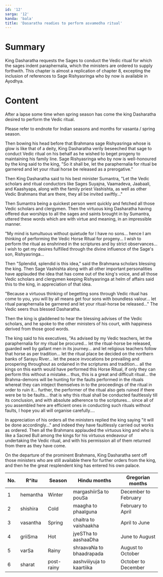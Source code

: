 ```yaml
---
id: '12'
sarga: '12'
kanda: 'bala'
title: 'Dasaratha readies to perform asvamedha ritual'
---
```


# Summary

King Dasharatha requests the Sages to conduct the Vedic ritual for which the sages indent paraphernalia, which the
ministers are ordered to supply forthwith. This chapter is almost a replication of chapter 8, excepting the inclusion of
references to Sage Rishyasringa who by now is available in Ayodhya.

# Content

After a lapse some time when spring season has come the king Dasharatha desired to perform the Vedic ritual.

<Commentary>Please refer to endnote for Indian seasons and months for vasanta / spring season.</Commentary>

Then bowing his head before that Brahmana sage Rishyasringa whose is glow is like that of a deity, King Dasharatha
verily beseeched that sage to conduct Vedic ritual on his behalf as he wished to beget progeny to maintaining his family
line. Sage Rishyasringa who by now is well-honoured by the king said to the king, "So it shall be, let the paraphernalia
for ritual be garnered and let your ritual horse be released as a prerogative."

Then King Dasharatha said to his best minister Sumantra, "Let the Vedic scholars and ritual conductors like Sages
Suyajna, Vaamadeva, Jaabaali, and Kaashyapa, along with the family priest Vashishta, as well as other Vedic Brahmans
that are there, they all be invited swiftly..."

Then Sumantra being a quickest person went quickly and fetched all those Vedic scholars and clergymen. Then the virtuous
king Dasharatha having offered due worships to all the sages and saints brought in by Sumantra, uttered these words
which are with virtue and meaning, in an impressible manner.

"My mind is tumultuous without quietude for I have no sons... hence I am thinking of performing the Vedic Horse Ritual
for progeny... I wish to perform the ritual as enshrined in the scriptures and by strict observances... I wish to get my
desires fulfilled through the divine influence of the Sage's son, Rishyasringa...

Then "Splendid, splendid is this idea," said the Brahmana scholars blessing the king. Then Sage Vashishta along with all
other important personalities have applauded the idea that has come out of the king's voice, and all those Vedic
scholars and clergymen keeping Rishyasringa at helm of affairs said this to the king, in appreciation of that idea.

"Because a virtuous thinking of begetting sons through Vedic ritual has come to you, you will by all means get four sons
with boundless valour... let ritual paraphernalia be garnered and let your ritual-horse be released..." The Vedic seers
thus blessed Dasharatha.

Then the king is gladdened to hear the blessing advises of the Vedic scholars, and he spoke to the other ministers of
his court, with happiness derived from those good words.

The king said to his executives, "As advised by my Vedic teachers, let the paraphernalia for my ritual be procured...
let the ritual-horse be released, guarded well by gallant men in its journey... and let religious teachers follow that
horse as per tradition... let the ritual place be decided on the northern banks of Sarayu River... let the peace
invocations be prevailing and prospering throughout as ordained in the scriptures and tradition... all the kings on this
earth would have performed this Horse Ritual, if only they can perform this without a mistake... thus, this is a great
and difficult ritual... the Brahma-demons will be hunting for the faults performed in the rituals whereat they can
inteject themselves in to the proceedings of the ritual in order to ruin it... further, the performer of the ritual also
gets ruined if there were be to be faults... that is why this ritual shall be conducted faultlessly till its conclusion,
and with absolute adherence to the scriptures... since all of you assembled here are efficient ones in conducting such
rituals without faults, I hope you all will organise carefully....

In appreciation of his orders all the ministers replied the king saying "it will be done accordingly..." and indeed they
have faultlessly carried out works as ordered. Then all the Brahmans applauded the virtuous king and who is like a
Sacred Bull among the kings for his virtuous endeavour of undertaking the Vedic ritual, and with his permission all of
them returned from there as they have come.

On the departure of the prominent Brahmans, King Dasharatha sent off those ministers who are still available there for
further orders from the king, and then he the great resplendent king has entered his own palace.

| No. | R^itu    | Season     | Hindu months              | Gregorian months     |
| --- | -------- | ---------- | ------------------------- | -------------------- |
| 1   | hemantha | Winter     | margashiirSa to pouSa     | December to February |
| 2   | shishira | Cold       | maagha to phaalguna       | February to April    |
| 3   | vasantha | Spring     | chaitra to vaishaakha     | April to June        |
| 4   | griiSma  | Hot        | jyeSTha to aashaaDha      | June to August       |
| 5   | varSa    | Rainy      | shraavaNa to bhaadrapada  | August to October    |
| 6   | sharat   | post-rainy | aashviiiyuja to kaartiika | October to December  |
